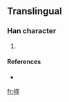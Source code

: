 ==Translingual==

===Han character===
{{Han char|rn=50|rad=巾|as=12|sn=15|four=|canj=中月火月手 (LBFBQ)}}

# {{defn|Han|sort=巾12}}

====References====
* {{Han ref|kx=0337.031|hdz=10754.011|uh=5E65|ud=24165}}

[[fr:幥]]